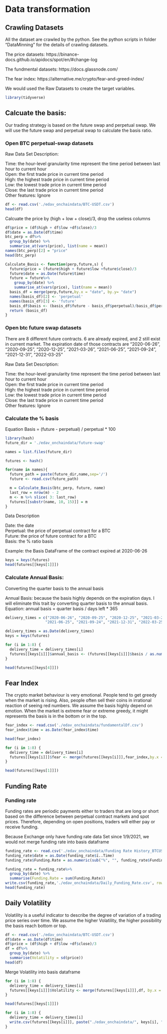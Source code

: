 # Data transformation
## Crawling Datasets

All the dataset are crawled by the python. See the python scripts in folder "DataMinning" for the details of crawling datasets.

The price datasets: https://binance-docs.github.io/apidocs/spot/en/#change-log

The fundmental datasets: https://docs.glassnode.com/

The fear index: https://alternative.me/crypto/fear-and-greed-index/

We would used the Raw Datasets to create the target variables.

```r
library(tidyverse)
```


## Calcuate the basis:
Our trading strategy is based on the future swap and perpetual swap.
We will use the future swap and perpetual swap to calculate the basis ratio.

### Open BTC perpetual-swap datasets
Raw Data Set Description:

Time: the hour-level granularity time represent the time period between last hour to current hour \
Open: the first trade price in current time period \
High: the highest trade price in current time period \
Low: the lowest trade price in current time period \
Close: the last trade price in current time period \
Other features: Ignore
```r
df <- read.csv('./edav_onchaindata/BTC-USDT.csv')
head(df)
```
Calcuate the price by (high + low + close)/3, drop the useless columns
```r
df$price = (df$high + df$low +df$close)/3
df$date = as.Date(df$time)
btc_perp = df%>%
  group_by(date) %>%
  summarise_at(vars(price), list(name = mean))
names(btc_perp)[2] = "price"
head(btc_perp)
```

```r
Calculate_Basis <- function(perp,future,s) {
  future$price = (future$high + future$low +future$close)/3
  future$date = as.Date(future$time)
  future = future%>%
    group_by(date) %>%
    summarise_at(vars(price), list(name = mean))
  basis_df = merge(perp,future,by.x = "date", by.y= "date")
  names(basis_df)[2] <- 'perpetual'
  names(basis_df)[3] <- 'future'
  basis_df$basis <- (basis_df$future - basis_df$perpetual)/basis_df$perpetual * 100
  return (basis_df)
}
```

### Open btc future swap datasets 
There are 8 different future contracts. 6 are already expired, and 2 still exist in current market. The expiration date of those contracts are "2020-06-26", "2020-09-25", "2020-12-25", "2021-03-26", "2021-06-25", "2021-09-24", "2021-12-31", "2022-03-25" 

Raw Data Set Description:

Time: the hour-level granularity time represent the time period between last hour to current hour \
Open: the first trade price in current time period \
High: the highest trade price in current time period \
Low: the lowest trade price in current time period \
Close: the last trade price in current time period \
Other features: Ignore


### Calculate the % basis
Equation Basis  = (future - perpetual) / perpetual * 100 

```r
library(hash)
future_dir = './edav_onchaindata/future-swap'

names = list.files(future_dir)

futures <- hash()

for(name in names){
  future_path = paste(future_dir,name,sep='/')
  future <- read.csv(future_path)

  m = Calculate_Basis(btc_perp, future, name)
  last_row = nrow(m) - 2
  m <- m %>% slice( 3: last_row)
  futures[[substr(name, 10, 15)]] = m
}
```

Data Description

Date: the date \
Perpetual: the price of perpetual contract for a BTC \
Future: the price of future contract for a BTC \
Basis: the % ratio basis \

Example: the Basis DataFrame of the contract expired at 2020-06-26
```r
keys = keys(futures)
head(futures[[keys[1]]])
```

### Calculate Annual Basis:
Converting the quarter basis to the annual basis \

Annual Basis: because the basis highly depends on the expiration days. I will eliminate this trait by converting quarter basis to the annual basis.  \
Equation:    annual basis = quarter basis / days left * 365
```r
delivery_times = c("2020-06-26", "2020-09-25", "2020-12-25", "2021-03-26", 
                  "2021-06-25", "2021-09-24", "2021-12-31", "2022-03-25")

delivery_times = as.Date(delivery_times)
keys = keys(futures)

for (i in 1:8) {
  delivery_time = delivery_times[i]
  futures[[keys[i]]]$annual_basis <- (futures[[keys[i]]]$basis / as.numeric(delivery_time - futures[[keys[i]]]$date)) * 365
}

```

```r
head(futures[[keys[4]]])
```

## Fear Index

The crypto market behaviour is very emotional. People tend to get greedy when the market is rising. Also, people often sell their coins in irrational reaction of seeing red numbers. We assume the basis highly depend on emotion. When the market is extreme fear or extreme greedy, it might represents the basis is in the bottom or in the top.


```r
fear_index <- read.csv('./edav_onchaindata/fundamentalDf.csv')
fear_index$time = as.Date(fear_index$time)

head(fear_index)
```
```r
for (i in 1:8) {
  delivery_time = delivery_times[i]
  futures[[keys[i]]]$fear <- merge(futures[[keys[i]]],fear_index,by.x = "date", by.y= "time")$fear
}
```

```r
head(futures[[keys[1]]])
```
## Funding Rate

### Funding rate
Funding rates are periodic payments either to traders that are long or short based on the difference between perpetual contract markets and spot prices. Therefore, depending on open positions, traders will either pay or receive funding. 

Because Exchange only have funding rate data Set since 1/9/2021, we would not merge funding rate into basis dataframe

```r
funding_rate <- read.csv('./edav_onchaindata/Funding Rate History_BTCUSD Perpetual_2021-12-08.csv')
funding_rate$date = as.Date(funding_rate$ï..Time)
funding_rate$Funding.Rate = as.numeric(sub("%", "", funding_rate$Funding.Rate))

funding_rate = funding_rate%>%
  group_by(date) %>%
  summarise(Funding.Rate = sum(Funding.Rate))
write.csv(funding_rate,'./edav_onchaindata/Daily_Funding_Rate.csv', row.names = FALSE)
head(funding_rate)
```
## Daily Volatility

Volatility is a useful indicator to describe the degree of variation of a trading price series over time. We assume the higher Volatility, the higher possibility the basis reach bottom or top.

```r
df <- read.csv('./edav_onchaindata/BTC-USDT.csv')
df$date = as.Date(df$time)
df$price = (df$high + df$low +df$close)/3
df = df%>%
  group_by(date) %>%
  summarise(Volatility = sd(price))
head(df)
```
Merge Volatility into basis dataframe
```r
for (i in 1:8) {
  delivery_time = delivery_times[i]
  futures[[keys[i]]]$Volatility <- merge(futures[[keys[i]]],df, by.x = "date", by.y= "date")$Volatility
}

head(futures[[keys[1]]])
```


```r
for (i in 1:8) {
  delivery_time = delivery_times[i]
  write.csv(futures[[keys[i]]], paste("./edav_onchaindata/", keys[i], ".csv"), row.names = FALSE)
}
```




